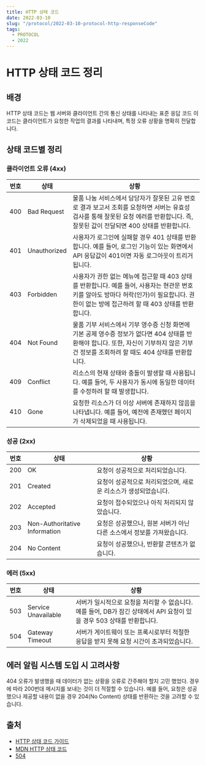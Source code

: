 ```yaml
---
title: HTTP 상태 코드
date: 2022-03-10
slug: "/protocol/2022-03-10-protocol-http-responseCode"
tags:
  - PROTOCOL
  - 2022
---
```

# HTTP 상태 코드 정리

## 배경

HTTP 상태 코드는 웹 서버와 클라이언트 간의 통신 상태를 나타내는 표준 응답 코드
이 코드는 클라이언트가 요청한 작업의 결과를 나타내며, 특정 오류 상황을 명확히 전달합니다.

## 상태 코드별 정리

### 클라이언트 오류 (4xx)

| 번호 | 상태 | 상황 |
| --- | --- | --- |
| 400 | Bad Request | 물품 나눔 서비스에서 담당자가 잘못된 고유 번호로 결과 보고서 조회를 요청하면 서버는 유효성 검사를 통해 잘못된 요청 에러를 반환합니다. 즉, 잘못된 값이 전달되면 400 상태를 반환합니다. |
| 401 | Unauthorized | 사용자가 로그인에 실패할 경우 401 상태를 반환합니다. 예를 들어, 로그인 기능이 있는 화면에서 API 응답값이 401이면 자동 로그아웃이 트리거됩니다. |
| 403 | Forbidden | 사용자가 권한 없는 메뉴에 접근할 때 403 상태를 반환합니다. 예를 들어, 사용자는 현관문 번호키를 알아도 방마다 허락(인가)이 필요합니다. 권한이 없는 방에 접근하려 할 때 403 상태를 반환합니다. |
| 404 | Not Found | 물품 기부 서비스에서 기부 영수증 신청 화면에 기본 공제 영수증 정보가 없다면 404 상태를 반환해야 합니다. 또한, 자신이 기부하지 않은 기부건 정보를 조회하려 할 때도 404 상태를 반환합니다. |
| 409 | Conflict | 리소스의 현재 상태와 충돌이 발생할 때 사용됩니다. 예를 들어, 두 사용자가 동시에 동일한 데이터를 수정하려 할 때 발생합니다. |
| 410 | Gone | 요청한 리소스가 더 이상 서버에 존재하지 않음을 나타냅니다. 예를 들어, 예전에 존재했던 페이지가 삭제되었을 때 사용됩니다. |

### 성공 (2xx)

| 번호 | 상태 | 상황 |
| --- | --- | --- |
| 200 | OK | 요청이 성공적으로 처리되었습니다. |
| 201 | Created | 요청이 성공적으로 처리되었으며, 새로운 리소스가 생성되었습니다. |
| 202 | Accepted | 요청이 접수되었으나 아직 처리되지 않았습니다. |
| 203 | Non-Authoritative Information | 요청은 성공했으나, 원본 서버가 아닌 다른 소스에서 정보를 가져왔습니다. |
| 204 | No Content | 요청이 성공했으나, 반환할 콘텐츠가 없습니다. |

### 에러 (5xx)

| 번호 | 상태 | 상황 |
| --- | --- | --- |
| 503 | Service Unavailable | 서버가 일시적으로 요청을 처리할 수 없습니다. 예를 들어, DB가 잠긴 상태에서 API 요청이 있을 경우 503 상태를 반환합니다. |
| 504 | Gateway Timeout | 서버가 게이트웨이 또는 프록시로부터 적절한 응답을 받지 못해 요청 시간이 초과되었습니다. |

## 에러 알림 시스템 도입 시 고려사항

404 오류가 발생했을 때 데이터가 없는 상황을 오류로 간주해야 할지 고민 했었다.
경우에 따라 200번대 메시지를 보내는 것이 더 적절할 수 있습니다.
예를 들어, 요청은 성공했으나 제공할 내용이 없을 경우 204(No Content) 상태를 반환하는 것을 고려할 수 있습니다.

## 출처

- [HTTP 상태 코드 가이드](https://kanzler.tistory.com/44)
- [MDN HTTP 상태 코드](https://developer.mozilla.org/ko/docs/Web/HTTP/Status)
- [504](https://dkswnkk.tistory.com/722)






 